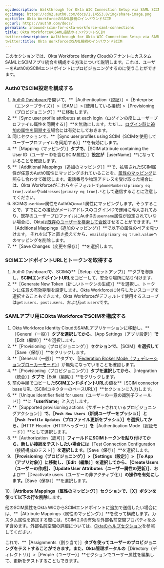 ```yaml
---
og:description: Walkthrough for Okta WIC Connection Setup via SAML SCIM
og:image: https://cdn2.auth0.com/docs/1.14553.0/img/share-image.png
og:title: Okta WorkforceのSAML接続のインバウンドSCIM
og:url: https://auth0.com/docs/
permalink: inbound-scim-for-okta-workforce-saml-connections
title: Okta WorkforceのSAML接続のインバウンドSCIM
twitter:description: Walkthrough for Okta WIC Connection Setup via SAML SCIM
twitter:title: Okta WorkforceのSAML接続のインバウンドSCIM
---
```


このセクションでは、Okta Workforce Identity CloudのテナントにカスタムSAMLとSCIMアプリ統合を構成する方法について説明します。これは、ユーザーをAuth0のSCIMエンドポイントにプロビジョニングするのに使うことができます。

### Auth0でSCIM設定を構成する

1. [Auth0 Dashboard](%24%7Bmanage_url%7D/#/)を開いて、**［Authentication（認証）］>［Enterprise（エンタープライズ）］>［SAML］> [使用している接続] >［Provisioning（プロビジョニング）］**に移動します。
2. **［Sync user profile attributes at each login（ログインの度にユーザープロファイル属性を同期する）］**を無効にします。ただし、[ログイン時に追加の属性を同期する](/protocols/scim/configure-inbound-scim)場合には有効にしておきます。
3. 同じセクションで、**［Sync user profiles using SCIM（SCIMを使用してユーザープロファイルを同期する）］**を有効にします。
4. **［Mapping（マッピング）］**タブで、**［SCIM attribute containing the User ID（ユーザーIDを含むSCIM属性）］**設定が**［userName］**になっていることを確認します。
5. **［Additional Mappings（追加のマッピング）］**で、拡張されたSCIM属性が任意のAuth0属性にマッピングされていることを、[属性のマッピング](/authenticate/protocols/scim/configure-inbound-scim#attribute-mapping)に照らし合わせて確認します。電話番号や物理アドレスを受け取った場合には、Okta Workforceがこれらをデフォルトで`phoneNumbers[primary eq true].value`や`addresses[primary eq true].*`として送信することに注意してください。
6. SCIMの`userName`属性をAuth0の`email`属性にマッピングします。そうすることで、すでにこの接続がメールアドレスのログインIDで運用に導入されており、既存のユーザープロファイルにAuth0の`username`属性が設定されていない場合に、Oktaは[既存のユーザーを検索して合致](https://developer.okta.com/docs/reference/scim/scim-20/#create-users)させることができます。**［Additional Mappings（追加のマッピング）］**で以下の属性のペアを見つけます。
それを以下と置き換えてから、`emails[primary eq true].value`へのマッピングを削除します。
7. **［Save Changes（変更を保存）］**を選択します。

### SCIMエンドポイントURLとトークンを取得する

1. Auth0 Dashboardで、SCIMの**［Setup（セットアップ）］**タブを参照し、**SCIMエンドポイントURL**をコピーして、安全な場所に貼り付けます。
2. **［Generate New Token（新しいトークンの生成）］**を選択し、トークンに任意の有効期限を設定します。Okta Workforceに付与したいスコープを選択することもできます。Okta Workforceがデフォルトで使用するスコープは`get:users`、`post:users`、および`put:users`です。

### SAMLアプリ用にOkta WorkforceでSCIMを構成する

1. Okta Workforce Identity CloudのSAMLアプリケーションに移動し、**［General（一般）］**タブを選択してから、**［App Settings（アプリ設定）］**で**［Edit（編集）］**を選択します。
2. **［Provisioning（プロビジョニング）］**セクションで、**［SCIM］**を選択して**［Save（保存）］**をクリックします。
3. **［General（一般）］**タブで、［[Federation Broker Mode（フェデレーションブローカーモード）](https://help.okta.com/en-us/content/topics/apps/apps-fbm-main.htm)］が無効になっていることを確認します。
4. **［Provisioning（プロビジョニング）］**タブを選択してから、**［Integration（統合）］**タブで**［Edit（編集）］**をクリックします。
5. 前の手順でコピーした**SCIMエンドポイントURL**の値を**［SCIM connector base URL（SCIMコネクターのベースURL）］**セクションに入力します。
6. **［Unique identifier field for users（ユーザーの一意の識別子フィールド）］**に「**userName**」と入力します。
7. **［Supported provisioning actions（サポートされているプロビジョニングアクション）］**で、［`Push New Users`（新規ユーザーをプッシュ）］と［`Push Profile Updates`（プロファイル更新をプッシュ）］を選択してから、**［HTTP Header（HTTPヘッダー）］**を**［Authentication Mode（認証モード）］**として選択します。
8. **［Authorization（認可）］**フィールドにSCIMトークンを貼り付けてから、新しい接続をテストしたい場合には**［Test Connection Configuration（接続構成のテスト｝］**を選択します。**［Save（保存）］**を選択します。
9. **［Provisioning（プロビジョニング）］>［Settings（設定）］>［To App（アプリ対象）］**に移動し、**［Edit（編集）］**を選択してから、**［Create Users（ユーザーの作成］、［Update User Attributes（ユーザー属性の更新）］**、および**［Deactivate users（ユーザーの非アクティブ化）］**の操作を有効にします。**［Save（保存）］**を選択します。

10.**［Attribute Mappings（属性のマッピング）］**セクションで、**［X］**ボタンを使って以下の行を**削除**します。



他のSCIM属性をOkta WICからSCIMエンドポイントに追加で送信したい場合には、**［Attribute Mappings（属性のマッピング）］**を使って構成します。カスタム属性を追加する際には、SCIM 2.0の有効な外部名前空間プロパティを必ず含めます。外部名前空間の詳細については、[Oktaのヘルプセクション](https://support.okta.com/help/s/article/Receiving-Invalid-externalNamespace-task-error-when-assigning-a-user-to-a-SCIMenabled-application)を参照してください。

これで、**［Assignments（割り当て）］**タブを使ってユーザーのプロビジョニングをテストすることができます。また、Okta管理ポータルの**［Directory（ディレクトリ）］>［People（ユーザー）］**セクションでユーザー属性を編集して、更新をテストすることもできます。